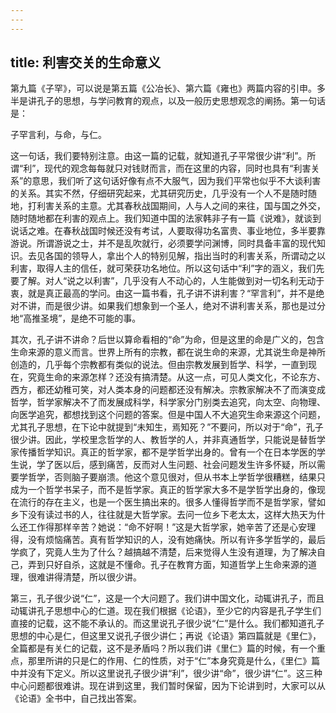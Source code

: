 ```yaml
---
---
---
```

title: 利害交关的生命意义
---




第九篇《子罕》，可以说是第五篇《公冶长》、第六篇《雍也》两篇内容的引申。多半是讲孔子的思想，与学问教育的观点，以及一般历史思想观念的阐扬。第一句话是：

子罕言利，与命，与仁。

这一句话，我们要特别注意。由这一篇的记载，就知道孔子平常很少讲“利”。所谓“利”，现代的观念每每就只对钱财而言，而在这里的内容，同时也具有“利害关系”的意思，我们听了这句话好像有点不大服气，因为我们平常也似乎不大谈利害的关系。其实不然，仔细研究起来，尤其研究历史，几乎没有一个人不是随时随地，打利害关系的主意。尤其春秋战国期间，人与人之间的来往，国与国之外交，随时随地都在利害的观点上。我们知道中国的法家韩非子有一篇《说难》，就谈到说话之难。在春秋战国时候还没有考试，人要取得功名富贵、事业地位，多半要靠游说。所谓游说之士，并不是乱吹就行，必须要学问渊博，同时具备丰富的现代知识。去见各国的领导人，拿出个人的特别见解，指出当时的利害关系，所谓动之以利害，取得人主的信任，就可荣获功名地位。所以这句话中“利”字的涵义，我们先要了解。对人“说之以利害”，几乎没有人不动心的，人生能做到对一切名利无动于衷，就是真正最高的学问。由这一篇书看，孔子讲不讲利害？“罕言利”，并不是绝对不讲，而是很少讲。如果我们想象到一个圣人，绝对不讲利害关系，那也是过分地“高推圣境”，是绝不可能的事。

其次，孔子讲不讲命？后世以算命看相的“命”为命，但是这里的命是广义的，包含生命来源的意义而言。世界上所有的宗教，都在说生命的来源，尤其说生命是神所创造的，几乎每个宗教都有类似的说法。但由宗教发展到哲学、科学，一直到现在，究竟生命的来源怎样？还没有搞清楚。从这一点，可见人类文化，不论东方、西方，都还幼稚可笑，对人类本身的问题都还没有解决。宗教家解决不了而演变成哲学，哲学家解决不了而发展成科学，科学家分门别类去追究，向太空、向物理、向医学追究，都想找到这个问题的答案。但是中国人不大追究生命来源这个问题，尤其孔子思想，在下论中就提到“未知生，焉知死？”不要问，所以对于“命”，孔子很少讲。因此，学校里念哲学的人、教哲学的人，并非真通哲学，只能说是替哲学家传播哲学知识。真正的哲学家，都不是学哲学出身的。曾有一个在日本学医的学生说，学了医以后，感到痛苦，反而对人生问题、社会问题发生许多怀疑，所以需要学哲学，否则脑子要崩溃。他这个意见很对，但从书本上学哲学很糟糕，结果只成为一个哲学书呆子，而不是哲学家。真正的哲学家大多不是学哲学出身的，像现在流行的存在主义，也是一个医生搞出来的。很多人懂得哲学而不是哲学家，譬如乡下没有读过书的人，往往就是大哲学家。去问一位乡下老太太，这样大热天为什么还工作得那样辛苦？她说：“命不好啊！”这是大哲学家，她辛苦了还是心安理得，没有烦恼痛苦。真有哲学知识的人，没有她痛快。所以有许多学哲学的，最后学疯了，究竟人生为了什么？越搞越不清楚，后来觉得人生没有道理，为了解决自己，弄到只好自杀，这就是不懂命。孔子在教育方面，知道哲学上生命来源的道理，很难讲得清楚，所以很少讲。

第三，孔子很少说“仁”，这是一个大问题了。我们讲中国文化，动辄讲孔子，而且动辄讲孔子思想中心的仁道。现在我们根据《论语》，至少它的内容是孔子学生们直接的记载，这不能不承认的。而这里说孔子很少说“仁”是什么。我们都知道孔子思想的中心是仁，但这里又说孔子很少讲仁；再说《论语》第四篇就是《里仁》，全篇都是有关仁的记载，这不是矛盾吗？所以我们讲《里仁》篇的时候，有一个重点，那里所讲的只是仁的作用、仁的性质，对于“仁”本身究竟是什么，《里仁》篇中并没有下定义。所以这里说孔子很少讲“利”，很少讲“命”，很少讲“仁”。这三种中心问题都很难讲。现在讲到这里，我们暂时保留，因为下论讲到时，大家可以从《论语》全书中，自己找出答案。